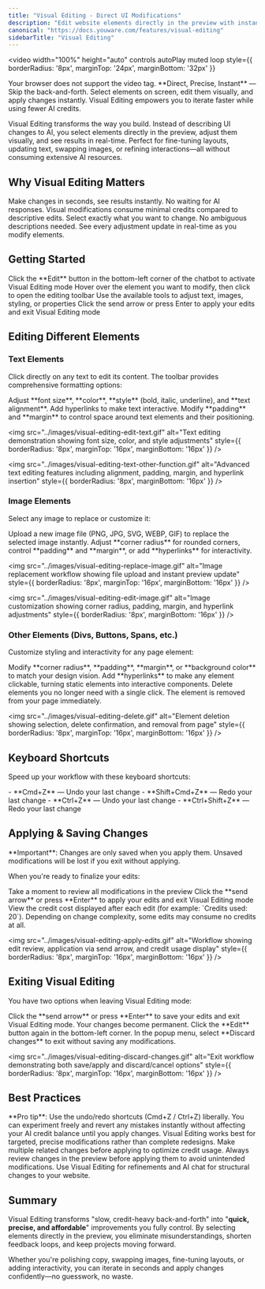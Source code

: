 ```yaml
---
title: "Visual Editing - Direct UI Modifications"
description: "Edit website elements directly in the preview with instant visual feedback. Make precise UI changes without describing them to AI, saving time and credits while maintaining full control."
canonical: "https://docs.youware.com/features/visual-editing"
sidebarTitle: "Visual Editing"
---
```


<video 
  width="100%"
  height="auto"
  controls
  autoPlay
  muted
  loop
  style={{ borderRadius: '8px', marginTop: '24px', marginBottom: '32px' }}
>
  <source src="../images/visual-editing-complete.mp4" type="video/mp4" />
  Your browser does not support the video tag.
</video>

<Tip>
  **Direct, Precise, Instant** — Skip the back-and-forth. Select elements on screen, edit them visually, and apply changes instantly. Visual Editing empowers you to iterate faster while using fewer AI credits.
</Tip>

Visual Editing transforms the way you build. Instead of describing UI changes to AI, you select elements directly in the preview, adjust them visually, and see results in real-time. Perfect for fine-tuning layouts, updating text, swapping images, or refining interactions—all without consuming extensive AI resources.

## Why Visual Editing Matters

<CardGroup cols={2}>
  <Card title="⚡ Faster Iterations" color="#FF6B6B">
    Make changes in seconds, see results instantly. No waiting for AI responses.
  </Card>
  <Card title="💰 Lower Credit Cost" color="#339933">
    Visual modifications consume minimal credits compared to descriptive edits.
  </Card>
  <Card title="🎯 Precise Control" color="#61DAFB">
    Select exactly what you want to change. No ambiguous descriptions needed.
  </Card>
  <Card title="👁️ Live Preview" color="#9B59B6">
    See every adjustment update in real-time as you modify elements.
  </Card>
</CardGroup>

## Getting Started

<Steps>
  <Step title="Enable Visual Editing">
    Click the **Edit** button in the bottom-left corner of the chatbot to activate Visual Editing mode
  </Step>
  <Step title="Select an Element">
    Hover over the element you want to modify, then click to open the editing toolbar
  </Step>
  <Step title="Make Your Changes">
    Use the available tools to adjust text, images, styling, or properties
  </Step>
  <Step title="Apply Changes">
    Click the send arrow or press Enter to apply your edits and exit Visual Editing mode
  </Step>
</Steps>

## Editing Different Elements

### Text Elements

Click directly on any text to edit its content. The toolbar provides comprehensive formatting options:

<AccordionGroup>
  <Accordion title="Text Formatting" defaultOpen={true}>
    Adjust **font size**, **color**, **style** (bold, italic, underline), and **text alignment**. Add hyperlinks to make text interactive.
  </Accordion>
  <Accordion title="Spacing Control">
    Modify **padding** and **margin** to control space around text elements and their positioning.
  </Accordion>
</AccordionGroup>

<img 
  src="../images/visual-editing-edit-text.gif" 
  alt="Text editing demonstration showing font size, color, and style adjustments"
  style={{ borderRadius: '8px', marginTop: '16px', marginBottom: '16px' }}
/>

<img 
  src="../images/visual-editing-text-other-function.gif" 
  alt="Advanced text editing features including alignment, padding, margin, and hyperlink insertion"
  style={{ borderRadius: '8px', marginBottom: '16px' }}
/>

### Image Elements

Select any image to replace or customize it:

<AccordionGroup>
  <Accordion title="Replace Image" defaultOpen={true}>
    Upload a new image file (PNG, JPG, SVG, WEBP, GIF) to replace the selected image instantly.
  </Accordion>
  <Accordion title="Customize Appearance">
    Adjust **corner radius** for rounded corners, control **padding** and **margin**, or add **hyperlinks** for interactivity.
  </Accordion>
</AccordionGroup>

<img 
  src="../images/visual-editing-replace-image.gif" 
  alt="Image replacement workflow showing file upload and instant preview update"
  style={{ borderRadius: '8px', marginTop: '16px', marginBottom: '16px' }}
/>

<img 
  src="../images/visual-editing-edit-image.gif" 
  alt="Image customization showing corner radius, padding, margin, and hyperlink adjustments"
  style={{ borderRadius: '8px', marginBottom: '16px' }}
/>

### Other Elements (Divs, Buttons, Spans, etc.)

Customize styling and interactivity for any page element:

<AccordionGroup>
  <Accordion title="Styling Options" defaultOpen={true}>
    Modify **corner radius**, **padding**, **margin**, or **background color** to match your design vision.
  </Accordion>
  <Accordion title="Add Interactivity">
    Add **hyperlinks** to make any element clickable, turning static elements into interactive components.
  </Accordion>
  <Accordion title="Remove Elements">
    Delete elements you no longer need with a single click. The element is removed from your page immediately.
  </Accordion>
</AccordionGroup>

<img 
  src="../images/visual-editing-delete.gif" 
  alt="Element deletion showing selection, delete confirmation, and removal from page"
  style={{ borderRadius: '8px', marginTop: '16px', marginBottom: '16px' }}
/>

## Keyboard Shortcuts

Speed up your workflow with these keyboard shortcuts:

<AccordionGroup>
  <Accordion title="macOS Shortcuts">
    - **Cmd+Z** — Undo your last change
    - **Shift+Cmd+Z** — Redo your last change
  </Accordion>
  <Accordion title="Windows Shortcuts">
    - **Ctrl+Z** — Undo your last change
    - **Ctrl+Shift+Z** — Redo your last change
  </Accordion>
</AccordionGroup>

## Applying & Saving Changes

<Info>
  **Important**: Changes are only saved when you apply them. Unsaved modifications will be lost if you exit without applying.
</Info>

When you're ready to finalize your edits:

<Steps>
  <Step title="Review Changes">
    Take a moment to review all modifications in the preview
  </Step>
  <Step title="Apply Changes">
    Click the **send arrow** or press **Enter** to apply your edits and exit Visual Editing mode
  </Step>
  <Step title="Check Credit Usage">
    View the credit cost displayed after each edit (for example: `Credits used: 20`). Depending on change complexity, some edits may consume no credits at all.
  </Step>
</Steps>

<img 
  src="../images/visual-editing-apply-edits.gif" 
  alt="Workflow showing edit review, application via send arrow, and credit usage display"
  style={{ borderRadius: '8px', marginTop: '16px', marginBottom: '16px' }}
/>

## Exiting Visual Editing

You have two options when leaving Visual Editing mode:

<AccordionGroup>
  <Accordion title="Save & Exit (Apply Changes)" defaultOpen={true}>
    Click the **send arrow** or press **Enter** to save your edits and exit Visual Editing mode. Your changes become permanent.
  </Accordion>
  <Accordion title="Exit Without Saving (Discard Changes)">
    Click the **Edit** button again in the bottom-left corner. In the popup menu, select **Discard changes** to exit without saving any modifications.
  </Accordion>
</AccordionGroup>

<img 
  src="../images/visual-editing-discard-changes.gif" 
  alt="Exit workflow demonstrating both save/apply and discard/cancel options"
  style={{ borderRadius: '8px', marginTop: '16px', marginBottom: '16px' }}
/>

## Best Practices

<Tip>
  **Pro tip**: Use the undo/redo shortcuts (Cmd+Z / Ctrl+Z) liberally. You can experiment freely and revert any mistakes instantly without affecting your AI credit balance until you apply changes.
</Tip>

<CardGroup cols={2}>
  <Card title="🎯 Be Specific" color="#FF6B6B">
    Visual Editing works best for targeted, precise modifications rather than complete redesigns.
  </Card>
  <Card title="📦 Edit in Batches" color="#339933">
    Make multiple related changes before applying to optimize credit usage.
  </Card>
  <Card title="👀 Review First" color="#61DAFB">
    Always review changes in the preview before applying them to avoid unintended modifications.
  </Card>
  <Card title="💡 Combine with AI" color="#9B59B6">
    Use Visual Editing for refinements and AI chat for structural changes to your website.
  </Card>
</CardGroup>

## Summary

Visual Editing transforms "slow, credit-heavy back-and-forth" into "**quick, precise, and affordable**" improvements you fully control. By selecting elements directly in the preview, you eliminate misunderstandings, shorten feedback loops, and keep projects moving forward.

Whether you're polishing copy, swapping images, fine-tuning layouts, or adding interactivity, you can iterate in seconds and apply changes confidently—no guesswork, no waste.
